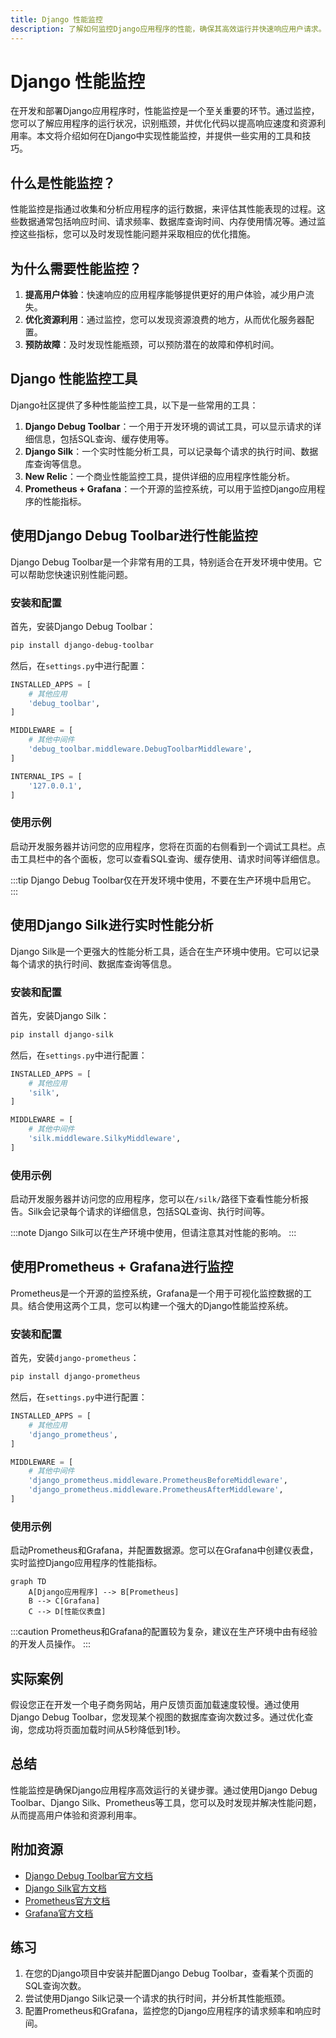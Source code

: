 ```yaml
---
title: Django 性能监控
description: 了解如何监控Django应用程序的性能，确保其高效运行并快速响应用户请求。
---
```


# Django 性能监控

在开发和部署Django应用程序时，性能监控是一个至关重要的环节。通过监控，您可以了解应用程序的运行状况，识别瓶颈，并优化代码以提高响应速度和资源利用率。本文将介绍如何在Django中实现性能监控，并提供一些实用的工具和技巧。

## 什么是性能监控？

性能监控是指通过收集和分析应用程序的运行数据，来评估其性能表现的过程。这些数据通常包括响应时间、请求频率、数据库查询时间、内存使用情况等。通过监控这些指标，您可以及时发现性能问题并采取相应的优化措施。

## 为什么需要性能监控？

1. **提高用户体验**：快速响应的应用程序能够提供更好的用户体验，减少用户流失。
2. **优化资源利用**：通过监控，您可以发现资源浪费的地方，从而优化服务器配置。
3. **预防故障**：及时发现性能瓶颈，可以预防潜在的故障和停机时间。

## Django 性能监控工具

Django社区提供了多种性能监控工具，以下是一些常用的工具：

1. **Django Debug Toolbar**：一个用于开发环境的调试工具，可以显示请求的详细信息，包括SQL查询、缓存使用等。
2. **Django Silk**：一个实时性能分析工具，可以记录每个请求的执行时间、数据库查询等信息。
3. **New Relic**：一个商业性能监控工具，提供详细的应用程序性能分析。
4. **Prometheus + Grafana**：一个开源的监控系统，可以用于监控Django应用程序的性能指标。

## 使用Django Debug Toolbar进行性能监控

Django Debug Toolbar是一个非常有用的工具，特别适合在开发环境中使用。它可以帮助您快速识别性能问题。

### 安装和配置

首先，安装Django Debug Toolbar：

```bash
pip install django-debug-toolbar
```

然后，在`settings.py`中进行配置：

```python
INSTALLED_APPS = [
    # 其他应用
    'debug_toolbar',
]

MIDDLEWARE = [
    # 其他中间件
    'debug_toolbar.middleware.DebugToolbarMiddleware',
]

INTERNAL_IPS = [
    '127.0.0.1',
]
```

### 使用示例

启动开发服务器并访问您的应用程序，您将在页面的右侧看到一个调试工具栏。点击工具栏中的各个面板，您可以查看SQL查询、缓存使用、请求时间等详细信息。

:::tip
Django Debug Toolbar仅在开发环境中使用，不要在生产环境中启用它。
:::

## 使用Django Silk进行实时性能分析

Django Silk是一个更强大的性能分析工具，适合在生产环境中使用。它可以记录每个请求的执行时间、数据库查询等信息。

### 安装和配置

首先，安装Django Silk：

```bash
pip install django-silk
```

然后，在`settings.py`中进行配置：

```python
INSTALLED_APPS = [
    # 其他应用
    'silk',
]

MIDDLEWARE = [
    # 其他中间件
    'silk.middleware.SilkyMiddleware',
]
```

### 使用示例

启动开发服务器并访问您的应用程序，您可以在`/silk/`路径下查看性能分析报告。Silk会记录每个请求的详细信息，包括SQL查询、执行时间等。

:::note
Django Silk可以在生产环境中使用，但请注意其对性能的影响。
:::

## 使用Prometheus + Grafana进行监控

Prometheus是一个开源的监控系统，Grafana是一个用于可视化监控数据的工具。结合使用这两个工具，您可以构建一个强大的Django性能监控系统。

### 安装和配置

首先，安装`django-prometheus`：

```bash
pip install django-prometheus
```

然后，在`settings.py`中进行配置：

```python
INSTALLED_APPS = [
    # 其他应用
    'django_prometheus',
]

MIDDLEWARE = [
    # 其他中间件
    'django_prometheus.middleware.PrometheusBeforeMiddleware',
    'django_prometheus.middleware.PrometheusAfterMiddleware',
]
```

### 使用示例

启动Prometheus和Grafana，并配置数据源。您可以在Grafana中创建仪表盘，实时监控Django应用程序的性能指标。

```mermaid
graph TD
    A[Django应用程序] --> B[Prometheus]
    B --> C[Grafana]
    C --> D[性能仪表盘]
```

:::caution
Prometheus和Grafana的配置较为复杂，建议在生产环境中由有经验的开发人员操作。
:::

## 实际案例

假设您正在开发一个电子商务网站，用户反馈页面加载速度较慢。通过使用Django Debug Toolbar，您发现某个视图的数据库查询次数过多。通过优化查询，您成功将页面加载时间从5秒降低到1秒。

## 总结

性能监控是确保Django应用程序高效运行的关键步骤。通过使用Django Debug Toolbar、Django Silk、Prometheus等工具，您可以及时发现并解决性能问题，从而提高用户体验和资源利用率。

## 附加资源

- [Django Debug Toolbar官方文档](https://django-debug-toolbar.readthedocs.io/)
- [Django Silk官方文档](https://github.com/jazzband/django-silk)
- [Prometheus官方文档](https://prometheus.io/docs/)
- [Grafana官方文档](https://grafana.com/docs/)

## 练习

1. 在您的Django项目中安装并配置Django Debug Toolbar，查看某个页面的SQL查询次数。
2. 尝试使用Django Silk记录一个请求的执行时间，并分析其性能瓶颈。
3. 配置Prometheus和Grafana，监控您的Django应用程序的请求频率和响应时间。
